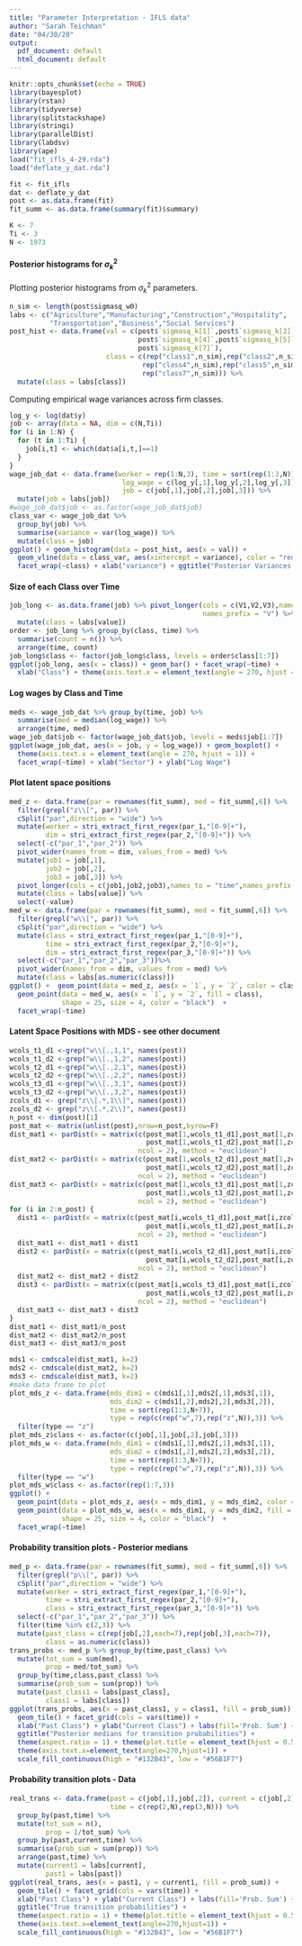 ```yaml
---
title: "Parameter Interpretation - IFLS data"
author: "Sarah Teichman"
date: "04/30/20"
output:
  pdf_document: default
  html_document: default
---
```


```r
knitr::opts_chunk$set(echo = TRUE)
library(bayesplot)
library(rstan)
library(tidyverse)
library(splitstackshape)
library(stringi)
library(parallelDist)
library(labdsv)
library(ape)
load("fit_ifls_4-29.rda")
load("deflate_y_dat.rda")
```

```r
fit <- fit_ifls
dat <- deflate_y_dat
post <- as.data.frame(fit)
fit_summ <- as.data.frame(summary(fit)$summary)
```

```r
K <- 7
Ti <- 3
N <- 1973
```

#### Posterior histograms for $\sigma^2_k$ 

Plotting posterior histograms from $\sigma^2_k$ parameters. 

```r
n_sim <- length(post$sigmasq_w0)
labs <- c("Agriculture","Manufacturing","Construction","Hospitality",
          "Transportation","Business","Social Services")
post_hist <- data.frame(val = c(post$`sigmasq_k[1]`,post$`sigmasq_k[2]`,post$`sigmasq_k[3]`,
                                post$`sigmasq_k[4]`,post$`sigmasq_k[5]`,post$`sigmasq_k[6]`,
                                post$`sigmasq_k[7]`),
                        class = c(rep("class1",n_sim),rep("class2",n_sim),rep("class3",n_sim),
                                 rep("class4",n_sim),rep("class5",n_sim),rep("class6",n_sim),
                                 rep("class7",n_sim))) %>%
  mutate(class = labs[class])
```

Computing empirical wage variances across firm classes. 

```r
log_y <- log(dat$y)
job <- array(data = NA, dim = c(N,Ti))
for (i in 1:N) {
  for (t in 1:Ti) {
    job[i,t] <- which(dat$a[i,t,]==1)
  }
}
wage_job_dat <- data.frame(worker = rep(1:N,3), time = sort(rep(1:3,N)),
                            log_wage = c(log_y[,1],log_y[,2],log_y[,3]),
                            job = c(job[,1],job[,2],job[,3])) %>%
  mutate(job = labs[job])
#wage_job_dat$job <- as.factor(wage_job_dat$job)
class_var <- wage_job_dat %>%
  group_by(job) %>%
  summarise(variance = var(log_wage)) %>% 
  mutate(class = job)
ggplot() + geom_histogram(data = post_hist, aes(x = val)) + 
  geom_vline(data = class_var, aes(xintercept = variance), color = "red") + 
  facet_wrap(~class) + xlab("variance") + ggtitle("Posterior Variances for Classes")
```

#### Size of each Class over Time 

```r
job_long <- as.data.frame(job) %>% pivot_longer(cols = c(V1,V2,V3),names_to = "time",
                                                names_prefix = "V") %>%
  mutate(class = labs[value])
order <- job_long %>% group_by(class, time) %>%
  summarise(count = n()) %>%
  arrange(time, count)
job_long$class <- factor(job_long$class, levels = order$class[1:7])
ggplot(job_long, aes(x = class)) + geom_bar() + facet_wrap(~time) + 
  xlab("Class") + theme(axis.text.x = element_text(angle = 270, hjust = 1))
```

#### Log wages by Class and Time 

```r
meds <- wage_job_dat %>% group_by(time, job) %>%
  summarise(med = median(log_wage)) %>%
  arrange(time, med)
wage_job_dat$job <- factor(wage_job_dat$job, levels = meds$job[1:7])
ggplot(wage_job_dat, aes(x = job, y = log_wage)) + geom_boxplot() +
  theme(axis.text.x = element_text(angle = 270, hjust = 1)) +
  facet_wrap(~time) + xlab("Sector") + ylab("Log Wage")
```

#### Plot latent space positions 

```r
med_z <- data.frame(par = rownames(fit_summ), med = fit_summ[,6]) %>%
  filter(grepl("z\\[", par)) %>%
  cSplit("par",direction = "wide") %>%
  mutate(worker = stri_extract_first_regex(par_1,"[0-9]+"),
         dim = stri_extract_first_regex(par_2,"[0-9]+")) %>%
  select(-c("par_1","par_2")) %>%
  pivot_wider(names_from = dim, values_from = med) %>%
  mutate(job1 = job[,1],
         job2 = job[,2],
         job3 = job[,3]) %>%
  pivot_longer(cols = c(job1,job2,job3),names_to = "time",names_prefix = "job") %>% 
  mutate(class = labs[value]) %>%
  select(-value) 
med_w <- data.frame(par = rownames(fit_summ), med = fit_summ[,6]) %>%
  filter(grepl("w\\[", par)) %>%
  cSplit("par",direction = "wide") %>%
  mutate(class = stri_extract_first_regex(par_1,"[0-9]+"),
         time = stri_extract_first_regex(par_2,"[0-9]+"),
         dim = stri_extract_first_regex(par_3,"[0-9]+")) %>%
  select(-c("par_1","par_2","par_3"))%>%
  pivot_wider(names_from = dim, values_from = med) %>%
  mutate(class = labs[as.numeric(class)])
ggplot() +  geom_point(data = med_z, aes(x = `1`, y = `2`, color = class, alpha = 0.5)) + 
  geom_point(data = med_w, aes(x = `1`, y = `2`, fill = class), 
             shape = 25, size = 4, color = "black")  +
  facet_wrap(~time)
```

#### Latent Space Positions with MDS - see other document 

```r
wcols_t1_d1 <-grep("w\\[.,1,1", names(post))
wcols_t1_d2 <-grep("w\\[.,1,2", names(post))
wcols_t2_d1 <-grep("w\\[.,2,1", names(post))
wcols_t2_d2 <-grep("w\\[.,2,2", names(post))
wcols_t3_d1 <-grep("w\\[.,3,1", names(post))
wcols_t3_d2 <-grep("w\\[.,3,2", names(post))
zcols_d1 <- grep("z\\[.*,1\\]", names(post))
zcols_d2 <- grep("z\\[.*,2\\]", names(post))
n_post <- dim(post)[1]
post_mat <- matrix(unlist(post),nrow=n_post,byrow=F)
dist_mat1 <- parDist(x = matrix(c(post_mat[1,wcols_t1_d1],post_mat[1,zcols_d1],
                                  post_mat[1,wcols_t1_d2],post_mat[1,zcols_d2]),
                                ncol = 2), method = "euclidean") 
dist_mat2 <- parDist(x = matrix(c(post_mat[1,wcols_t2_d1],post_mat[1,zcols_d1],
                                  post_mat[1,wcols_t2_d2],post_mat[1,zcols_d2]),
                                ncol = 2), method = "euclidean") 
dist_mat3 <- parDist(x = matrix(c(post_mat[1,wcols_t3_d1],post_mat[1,zcols_d1],
                                  post_mat[1,wcols_t3_d2],post_mat[1,zcols_d2]),
                                ncol = 2), method = "euclidean") 
for (i in 2:n_post) {
  dist1 <- parDist(x = matrix(c(post_mat[i,wcols_t1_d1],post_mat[i,zcols_d1],
                                  post_mat[i,wcols_t1_d2],post_mat[i,zcols_d2]),
                                ncol = 2), method = "euclidean") 
  dist_mat1 <- dist_mat1 + dist1 
  dist2 <- parDist(x = matrix(c(post_mat[i,wcols_t2_d1],post_mat[i,zcols_d1],
                                  post_mat[i,wcols_t2_d2],post_mat[i,zcols_d2]),
                                ncol = 2), method = "euclidean") 
  dist_mat2 <- dist_mat2 + dist2
  dist3 <- parDist(x = matrix(c(post_mat[i,wcols_t3_d1],post_mat[i,zcols_d1],
                                  post_mat[i,wcols_t3_d2],post_mat[i,zcols_d2]),
                                ncol = 2), method = "euclidean") 
  dist_mat3 <- dist_mat3 + dist3
}
dist_mat1 <- dist_mat1/n_post
dist_mat2 <- dist_mat2/n_post
dist_mat3 <- dist_mat3/n_post
```

```r
mds1 <- cmdscale(dist_mat1, k=2)
mds2 <- cmdscale(dist_mat2, k=2)
mds3 <- cmdscale(dist_mat3, k=2)
#make data frame to plot
plot_mds_z <- data.frame(mds_dim1 = c(mds1[,1],mds2[,1],mds3[,1]),
                         mds_dim2 = c(mds1[,2],mds2[,2],mds3[,2]),
                         time = sort(rep(1:3,N+7)),
                         type = rep(c(rep("w",7),rep("z",N)),3)) %>%
  filter(type == "z")
plot_mds_z$class <- as.factor(c(job[,1],job[,2],job[,3]))
plot_mds_w <- data.frame(mds_dim1 = c(mds1[,1],mds2[,1],mds3[,1]),
                         mds_dim2 = c(mds1[,2],mds2[,2],mds3[,2]),
                         time = sort(rep(1:3,N+7)),
                         type = rep(c(rep("w",7),rep("z",N)),3)) %>%
  filter(type == "w")
plot_mds_w$class <- as.factor(rep(1:7,3))
ggplot() +  
  geom_point(data = plot_mds_z, aes(x = mds_dim1, y = mds_dim2, color = class, alpha = 0.5)) + 
  geom_point(data = plot_mds_w, aes(x = mds_dim1, y = mds_dim2, fill = class), 
             shape = 25, size = 4, color = "black")  +
  facet_wrap(~time)
```

#### Probability transition plots - Posterior medians 

```r
med_p <- data.frame(par = rownames(fit_summ), med = fit_summ[,6]) %>%
  filter(grepl("p\\[", par)) %>%
  cSplit("par",direction = "wide") %>%
  mutate(worker = stri_extract_first_regex(par_1,"[0-9]+"),
         time = stri_extract_first_regex(par_2,"[0-9]+"),
         class = stri_extract_first_regex(par_3,"[0-9]+")) %>%
  select(-c("par_1","par_2","par_3")) %>%
  filter(time %in% c(2,3)) %>%
  mutate(past_class = c(rep(job[,2],each=7),rep(job[,3],each=7)),
         class = as.numeric(class))
trans_probs <- med_p %>% group_by(time,past_class) %>%
  mutate(tot_sum = sum(med),
         prop = med/tot_sum) %>%
  group_by(time,class,past_class) %>%
  summarise(prob_sum = sum(prop)) %>%
  mutate(past_class1 = labs[past_class],
         class1 = labs[class])
ggplot(trans_probs, aes(x = past_class1, y = class1, fill = prob_sum)) + 
  geom_tile() + facet_grid(cols = vars(time)) + 
  xlab("Past Class") + ylab("Current Class") + labs(fill='Prob. Sum') +
  ggtitle("Posterior medians for transition probabilities") + 
  theme(aspect.ratio = 1) + theme(plot.title = element_text(hjust = 0.5)) + 
  theme(axis.text.x=element_text(angle=270,hjust=1)) + 
  scale_fill_continuous(high = "#132B43", low = "#56B1F7")
```

#### Probability transition plots - Data 

```r
real_trans <- data.frame(past = c(job[,1],job[,2]), current = c(job[,2],job[,3]), 
                         time = c(rep(2,N),rep(3,N))) %>%
  group_by(past,time) %>%
  mutate(tot_sum = n(),
         prop = 1/tot_sum) %>%
  group_by(past,current,time) %>%
  summarise(prob_sum = sum(prop)) %>% 
  arrange(past,time) %>%
  mutate(current1 = labs[current],
         past1 = labs[past])
ggplot(real_trans, aes(x = past1, y = current1, fill = prob_sum)) + 
  geom_tile() + facet_grid(cols = vars(time)) + 
  xlab("Past Class") + ylab("Current Class") + labs(fill='Prob. Sum') +
  ggtitle("True transition probabilities") + 
  theme(aspect.ratio = 1) + theme(plot.title = element_text(hjust = 0.5)) +
  theme(axis.text.x=element_text(angle=270,hjust=1)) + 
  scale_fill_continuous(high = "#132B43", low = "#56B1F7")
```
